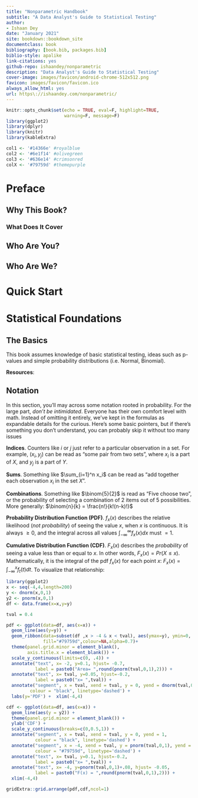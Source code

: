 ```yaml
--- 
title: "Nonparametric Handbook"
subtitle: "A Data Analyst's Guide to Statistical Testing"
author: 
- Ishaan Dey
date: "January 2021"
site: bookdown::bookdown_site
documentclass: book
bibliography: [book.bib, packages.bib]
biblio-style: apalike
link-citations: yes
github-repo: ishaandey/nonparametric
description: "Data Analyst's Guide to Statistical Testing"
cover-image: images/favicon/android-chrome-512x512.png
favicon: images/favicon/favicon.ico
always_allow_html: yes
url: https\://ishaandey.com/nonparametric/
---
```


```r
knitr::opts_chunk$set(echo = TRUE, eval=F, highlight=TRUE,
                      warning=F, message=F)
library(ggplot2)
library(dplyr)
library(knitr)
library(kableExtra)

col1 <- '#14366e' #royalblue
col2 <- '#6e1f14' #olivegreen
col3 <- '#636e14' #crimsonred
colX <- '#79759d' #themepurple

```


# Preface {-}

## Why This Book? {-} 

### What Does It Cover {-}

## Who Are You? {-}

## Who Are We? {-}

# Quick Start {-}

# Statistical Foundations {-}

## The Basics {-}

This book assumes knowledge of basic statistical testing, ideas such as p-values and simple probability distributions (i.e. Normal, Binomial). 

**Resources**:

## Notation {-}
In this section, you'll may across some notation rooted in probability. For the large part, *don't be intimidated*. Everyone has their own comfort level with math. Instead of omitting it entirely, we've kept in the formulas as expandable details for the curious. Here's some basic pointers, but if there's something you don't understand, you can probably skip it without too many issues

**Indices**. Counters like $i$ or $j$ just refer to a particular observation in a set. For example, $(x_i,y_j)$ can be read as "some pair from two sets", where $x_i$ is a part of $X$, and $y_j$ is a part of $Y$.

**Sums**. Something like $\sum_{i=1}^n x_i$ can be read as "add together each observation $x_i$ in the set $X$".

**Combinations**. Something like $\binom{5}{2}$ is read as "Five choose two", or the probability of selecting a combination of 2 items out of 5 possibilities. More generally: $\binom{n}{k} = \frac{n!}{k!(n-k)!}$

**Probability Distribution Function (PDF)**. $f_x(x)$ describes the relative likelihood (*not probability*) of seeing the value $x$, when $x$ is continuous. It is always $\geq0$, and the integral across all values $\int_{-\infty}^{\infty}f_x(x)dx$ must $=1$.

**Cumulative Distribution Function (CDF)**. $F_x(x)$ describes the *probability* of seeing a value less than or equal to $x$. In other words, $F_x(x) = Pr(X\leq x)$. Mathematically, it is the integral of the pdf $f_x(x)$ for each point $x$: $F_x(x) = \int_{-\infty}^{x}f_t(t)dt$. To visualize that relationship:

```r
library(ggplot2)
x <- seq(-4,4,length=200)
y <- dnorm(x,0,1)
y2 <- pnorm(x,0,1)
df <- data.frame(x=x,y=y)

tval = 0.4

pdf <- ggplot(data=df, aes(x=x)) +
  geom_line(aes(y=y)) +
  geom_ribbon(data=subset(df ,x > -4 & x < tval), aes(ymax=y), ymin=0,
              fill="#79759d",colour=NA,alpha=0.7)+
  theme(panel.grid.minor = element_blank(),
        axis.title.x = element_blank()) +  
  scale_y_continuous(limits=c(0, .4)) +
  annotate("text", x= -2, y=0.1, hjust= -0.7,
           label = paste0("Area= ",round(pnorm(tval,0,1),2))) +
  annotate("text", x= tval, y=0.05, hjust=-0.2,
           label = paste0("x= ",tval)) +
  annotate("segment", x = tval, xend = tval, y = 0, yend = dnorm(tval,0,1), 
         colour = "black", linetype='dashed') + 
  labs(y='PDF') +  xlim(-4,4) 

cdf <- ggplot(data=df, aes(x=x)) + 
  geom_line(aes(y = y2)) +
  theme(panel.grid.minor = element_blank()) + 
  ylab('CDF') +
  scale_y_continuous(breaks=c(0,0.5,1)) +
  annotate("segment", x = tval, xend = tval, y = 0, yend = 1, 
           colour = "black", linetype='dashed') + 
  annotate("segment", x = -4, xend = tval, y = pnorm(tval,0,1), yend = pnorm(tval,0,1), 
           colour = "#79759d", linetype='dashed') +
  annotate("text", x= tval, y=0.1, hjust=-0.2,
           label = paste0("x= ",tval)) +
  annotate("text", x= -4, y=pnorm(tval,0,1)+.08, hjust= -0.05,
           label = paste0("F(x) = ",round(pnorm(tval,0,1),2))) + 
  xlim(-4,4)

gridExtra::grid.arrange(pdf,cdf,ncol=1)
```